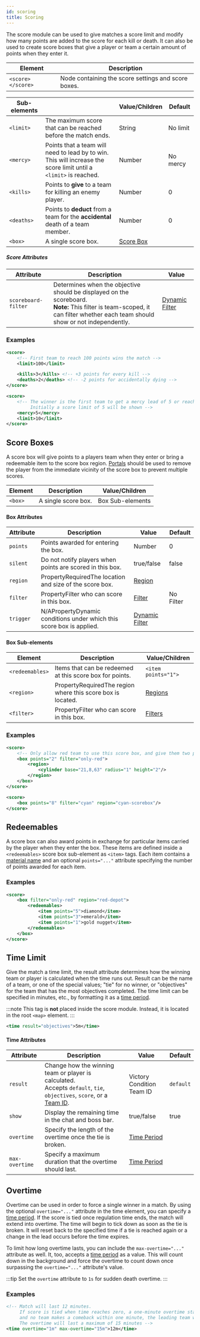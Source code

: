 ```yaml
---
id: scoring
title: Scoring
---
```


The score module can be used to give matches a score limit and modify how many points are added to the score for each kill or death. 
It can also be used to create score boxes that give a player or team a certain amount of points when they enter it.

| Element | Description |
|---|---|
| `<score> </score>` | Node containing the score settings and score boxes. |

| Sub-elements || Value/Children | Default |
|---|---|---|---|
| `<limit>` | The maximum score that can be reached before the match ends. | <span className="badge badge--primary">String</span> | <span className="badge badge--secondary">No limit</span> |
| `<mercy>` | Points that a team will need to lead by to win.<br />This will increase the score limit until a `<limit>` is reached. | <span className="badge badge--primary">Number</span> | <span className="badge badge--secondary">No mercy</span> |
| `<kills>` | Points to **give** to a team for killing an enemy player. | <span className="badge badge--primary">Number</span> | 0 |
| `<deaths>` | Points to **deduct** from a team for the **accidental** death of a team member. | <span className="badge badge--primary">Number</span> | 0 |
| `<box>` | A single score box. | [Score Box](#score-boxes) |

##### Score Attributes

| Attribute | Description | Value |
|---|---|---|
| `scoreboard-filter` | Determines when the objective should be displayed on the scoreboard.<br />**Note:** This filter is team-scoped, it can filter whether each team should show or not independently. | [Dynamic Filter](/docs/modules/mechanics/filters#dynamic-filters) |

### Examples

```xml
<score>
    <!-- First team to reach 100 points wins the match -->
    <limit>100</limit>

    <kills>3</kills> <!-- +3 points for every kill -->
    <deaths>2</deaths> <!-- -2 points for accidentally dying -->
</score>
```

```xml
<score>
    <!-- The winner is the first team to get a mercy lead of 5 or reach the limit of 10. 
         Initially a score limit of 5 will be shown -->
    <mercy>5</mercy>
    <limit>10</limit>
</score>
```

## Score Boxes

A score box will give points to a players team when they enter or bring a redeemable item to the score box region. 
[Portals](/docs/modules/mechanics/portals) should be used to remove the player from the immediate vicinity of the score box to prevent multiple scores.

| Element | Description | Value/Children |
|---|---|---|
| `<box>` | A single score box. | <span className="badge badge--secondary">Box Sub-elements</span> |

#### Box Attributes

| Attribute | Description | Value | Default |
|---|---|---|---|
| `points` | Points awarded for entering the box. | <span className="badge badge--primary">Number</span> | 0 |
| `silent` | Do not notify players when points are scored in this box. | <span className="badge badge--primary">true/false</span> | false |
| `region` | <span className="badge badge--secondary" title="Can be either this attribute or a sub-element.">Property</span><span className="badge badge--danger">Required</span>The location and size of the score box. | [Region](/docs/modules/mechanics/regions) |
| `filter` | <span className="badge badge--secondary" title="Can be either this attribute or a sub-element.">Property</span>Filter who can score in this box. | [Filter](/docs/modules/mechanics/filters) | <span className="badge badge--secondary">No Filter</span> |
| `trigger` | <span className="badge badge--danger" title="This feature once existed, but has not been re-implemented in modern versions of PGM.">N/A</span><span className="badge badge--secondary" title="Can be either this attribute or a sub-element.">Property</span>Dynamic conditions under which this score box is applied. | [Dynamic Filter](/docs/modules/mechanics/filters#dynamic-filters) |

#### Box Sub-elements

| Element | Description | Value/Children |
|---|---|---|
| `<redeemables>` | Items that can be redeemed at this score box for points. | `<item points="1">` |
| `<region>` | <span className="badge badge--secondary" title="Can be either this sub-element or an attribute.">Property</span><span className="badge badge--danger">Required</span>The region where this score box is located. | [Regions](/docs/modules/mechanics/regions) |
| `<filter>` | <span className="badge badge--secondary" title="Can be either this sub-element or an attribute.">Property</span>Filter who can score in this box. | [Filters](/docs/modules/mechanics/regions) |

### Examples

```xml
<score>
    <!-- Only allow red team to use this score box, and give them two points -->
    <box points="2" filter="only-red">
        <region>
            <cylinder base="21,8,63" radius="1" height="2"/>
        </region>
    </box>
</score>

<score>
    <box points="8" filter="cyan" region="cyan-scorebox"/>
</score>
```

## Redeemables

A score box can also award points in exchange for particular items carried by the player when they
enter the box. These items are defined inside a `<redeemables>` score box sub-element as `<item>` tags.
Each item contains a [material name](/docs/reference/items/inventory#material-finder)
and an optional `points="..."` attribute specifying the number of points awarded for each item.

### Examples

```xml
<score>
    <box filter="only-red" region="red-depot">
        <redeemables>
            <item points="5">diamond</item>
            <item points="3">emerald</item>
            <item points="1">gold nugget</item>
        </redeemables>
    </box>
</score>
```

## Time Limit

Give the match a time limit, the result attribute determines how the winning team or player is calculated when the time runs out.
Result can be the name of a team, or one of the special values; "tie" for no winner, or "objectives" for the team that has the most objectives completed. 
The time limit can be specified in minutes, etc., by formatting it as a [time period](/docs/reference/misc/time-periods).

:::note
This tag is **not** placed inside the score module. Instead, it is located in the root `<map>` element.
:::

```xml
<time result="objectives">5m</time>
```

#### Time Attributes

| Attribute | Description | Value | Default |
|---|---|---|---|
| `result` | Change how the winning team or player is calculated.<br />Accepts `default`, `tie`, `objectives`, `score`, or a [Team ID](/docs/modules/format/teams). | <span className="badge badge--primary">Victory Condition</span><br /><span className="badge badge--primary">Team ID</span> | `default` |
| `show` | Display the remaining time in the chat and boss bar. | <span className="badge badge--primary">true/false</span> | true |
| `overtime` | Specify the length of the overtime once the tie is broken. | [Time Period](/docs/reference/misc/time-periods) |
| `max-overtime` | Specify a maximum duration that the overtime should last. | [Time Period](/docs/reference/misc/time-periods) |

## Overtime

Overtime can be used in order to force a single winner in a match. By using the optional `overtime="..."` attribute in the time element, you can specify a [time period](/docs/reference/misc/time-periods). 
If the score is tied once regulation time ends, the match will extend into overtime. 
The time will begin to tick down as soon as the tie is broken. 
It will reset back to the specified time if a tie is reached again or a change in the lead occurs before the time expires.

To limit how long overtime lasts, you can include the `max-overtime="..."` attribute as well. 
It, too, accepts a [time period](/docs/reference/misc/time-periods) as a value. 
This will count down in the background and force the overtime to count down once surpassing the `overtime="..."` attribute's value.

:::tip
Set the `overtime` attribute to `1s` for sudden death overtime.
:::

### Examples

```xml
<!-- Match will last 12 minutes.
     If score is tied when time reaches zero, a one-minute overtime starts. If the tie is broken
     and no team makes a comeback within one minute, the leading team will win.
     The overtime will last a maximum of 15 minutes -->
<time overtime="1m" max-overtime="15m">12m</time>
```
